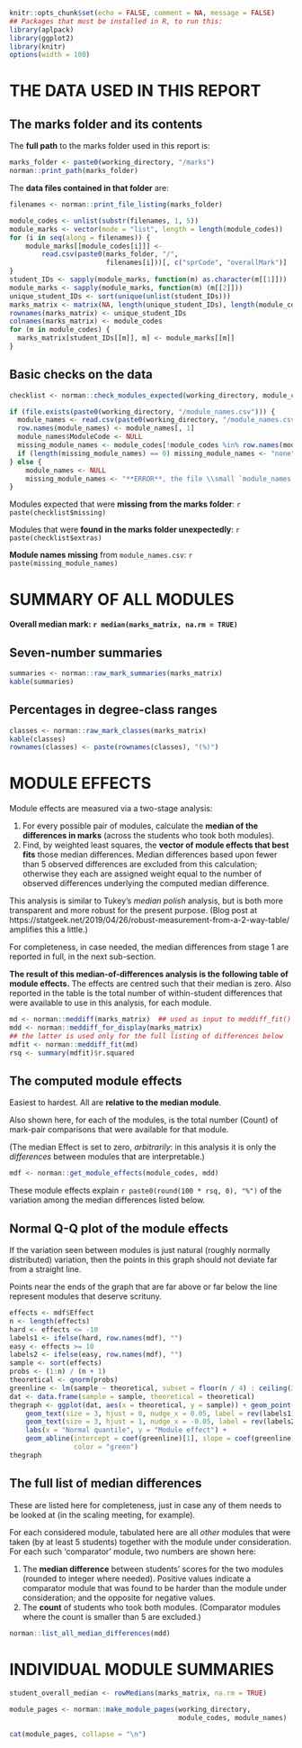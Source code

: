 ```r
knitr::opts_chunk$set(echo = FALSE, comment = NA, message = FALSE)
## Packages that must be installed in R, to run this:
library(aplpack)
library(ggplot2)
library(knitr)
options(width = 100)
```

# THE DATA USED IN THIS REPORT

## The marks folder and its contents

The **full path** to the marks folder used in this report is:
```r
marks_folder <- paste0(working_directory, "/marks")
norman::print_path(marks_folder)
```

The **data files contained in that folder** are: 
```r
filenames <- norman::print_file_listing(marks_folder)
```

```r
module_codes <- unlist(substr(filenames, 1, 5))
module_marks <- vector(mode = "list", length = length(module_codes))
for (i in seq(along = filenames)) {
    module_marks[[module_codes[i]]] <-
        read.csv(paste0(marks_folder, "/", 
                        filenames[i]))[, c("sprCode", "overallMark")]
}
student_IDs <- sapply(module_marks, function(m) as.character(m[[1]]))
module_marks <- sapply(module_marks, function(m) (m[[2]]))
unique_student_IDs <- sort(unique(unlist(student_IDs)))
marks_matrix <- matrix(NA, length(unique_student_IDs), length(module_codes))
rownames(marks_matrix) <- unique_student_IDs
colnames(marks_matrix) <- module_codes
for (m in module_codes) {
  marks_matrix[student_IDs[[m]], m] <- module_marks[[m]]
}
```

## Basic checks on the data 

```r
checklist <- norman::check_modules_expected(working_directory, module_codes)
```

```r
if (file.exists(paste0(working_directory, "/module_names.csv"))) {
  module_names <- read.csv(paste0(working_directory, "/module_names.csv"))
  row.names(module_names) <- module_names[, 1]
  module_names$ModuleCode <- NULL
  missing_module_names <- module_codes[!module_codes %in% row.names(module_names)]
  if (length(missing_module_names) == 0) missing_module_names <- "none"
} else {
    module_names <- NULL
    missing_module_names <- "**ERROR**, the file \\small `module_names.csv` \\normalsize does not exist"
}
```

Modules expected that were **missing from the marks folder**: 
`r paste(checklist$missing)`

Modules that were **found in the marks folder unexpectedly**: 
`r paste(checklist$extras)`

**Module names missing** from \small `module_names.csv`\normalsize: `r paste(missing_module_names)`


# SUMMARY OF ALL MODULES

**Overall median mark: `r median(marks_matrix, na.rm = TRUE)`**

## Seven-number summaries

```r
summaries <- norman::raw_mark_summaries(marks_matrix)
kable(summaries)
```

## Percentages in degree-class ranges

```r
classes <- norman::raw_mark_classes(marks_matrix)
kable(classes)
rownames(classes) <- paste(rownames(classes), "(%)")
```

\newpage


# MODULE EFFECTS

Module effects are measured via a two-stage analysis:

1. For every possible pair of modules, calculate the **median of the differences in marks** (across the students who took both modules).
2. Find, by weighted least squares, the **vector of module effects that best fits** those median differences. Median differences based upon fewer than 5 observed differences are excluded from this calculation; otherwise they each are assigned weight equal to the number of observed differences underlying the computed median difference.

This analysis is similar to Tukey's _median polish_ analysis, but is both more transparent and more robust for the present purpose.  (Blog post at https://statgeek.net/2019/04/26/robust-measurement-from-a-2-way-table/ amplifies this a little.)

For completeness, in case needed, the median differences from stage 1 are reported in full, in the next sub-section.

**The result of this median-of-differences analysis is the following table of module effects.**  The effects are centred such that their median is zero.  Also reported in the table is the total number of within-student differences that were available to use in this analysis, for each module.


```r
md <- norman::meddiff(marks_matrix)  ## used as input to meddiff_fit()
mdd <- norman::meddiff_for_display(marks_matrix)
## the latter is used only for the full listing of differences below
mdfit <- norman::meddiff_fit(md)
rsq <- summary(mdfit)$r.squared
```


## The computed module effects

Easiest to hardest.  All are **relative to the median module**. 

Also shown here, for each of the modules, is the total number (Count) of mark-pair comparisons that were available for that module.

(The median Effect is set to zero, _arbitrarily_: in this analysis it is only the _differences_ between modules that are interpretable.)   


```r
mdf <- norman::get_module_effects(module_codes, mdd)
```

These module effects explain `r paste0(round(100 * rsq, 0), "%")` of the variation among the median differences listed below.

## Normal Q-Q plot of the module effects

If the variation seen between modules is just natural (roughly normally distributed) variation, then the points in this graph should not deviate far from a straight line.

Points near the ends of the graph that are far above or far below the line represent modules that deserve scrituny.

```r
effects <- mdf$Effect
n <- length(effects)
hard <- effects <= -10
labels1 <- ifelse(hard, row.names(mdf), "")
easy <- effects >= 10
labels2 <- ifelse(easy, row.names(mdf), "")
sample <- sort(effects)
probs <- (1:n) / (n + 1)
theoretical <- qnorm(probs)
greenline <- lm(sample ~ theoretical, subset = floor(n / 4) : ceiling(3 * n / 4))
dat <- data.frame(sample = sample, theoretical = theoretical)
thegraph <- ggplot(dat, aes(x = theoretical, y = sample)) + geom_point() +
    geom_text(size = 3, hjust = 0, nudge_x = 0.05, label = rev(labels1)) +
    geom_text(size = 3, hjust = 1, nudge_x = -0.05, label = rev(labels2)) +
    labs(x = "Normal quantile", y = "Module effect") +
    geom_abline(intercept = coef(greenline)[1], slope = coef(greenline)[2],
                color = "green")
thegraph
```

## The full list of median differences

These are listed here for completeness, just in case any of them needs to be looked at (in the scaling meeting, for example).

For each considered module, tabulated here are all _other_ modules that were taken (by at least 5 students) together with the module under consideration.  For each such 'comparator' module, two numbers are shown here:

1. The **median difference** between students' scores for the two modules (rounded to integer where needed).  Positive values indicate a comparator module that was found to be harder than the module under consideration; and the opposite for negative values.
2. The **count** of students who took both modules. (Comparator modules where the count is smaller than 5 are excluded.)

\small

```r
norman::list_all_median_differences(mdd)
```

\normalsize

\newpage


# INDIVIDUAL MODULE SUMMARIES

```r
student_overall_median <- rowMedians(marks_matrix, na.rm = TRUE)
```

```r
module_pages <- norman::make_module_pages(working_directory,
                                          module_codes, module_names)
```

```r
cat(module_pages, collapse = "\n")
```
